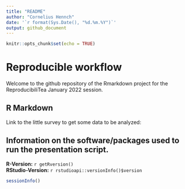 ```yaml
---
title: "README"
author: "Cornelius Hennch"
date: '`r format(Sys.Date(), "%d.%m.%Y")`'
output: github_document
---
```


```r
knitr::opts_chunk$set(echo = TRUE)
```

# Reproducible workflow

Welcome to the github repository of the Rmarkdown project for the ReproducibiliTea January 2022 session.

## R Markdown

Link to the little survey to get some data to be analyzed:

## Information on the software/packages used to run the presentation script.

**R-Version:** `r getRversion()`  
**RStudio-Version:** `r rstudioapi::versionInfo()$version`

```r

sessionInfo()

```


